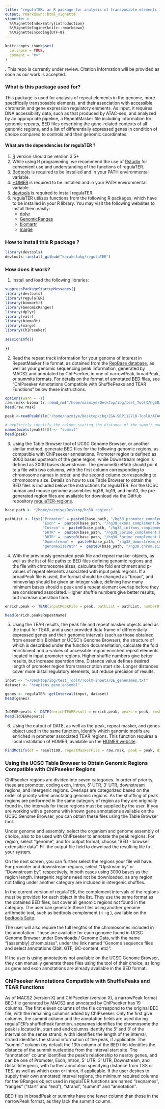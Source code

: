 ```yaml
---
title: "regulaTER: an R package for analysis of transposable elements in accessible regions"
output: rmarkdown::html_vignette
vignette: >
  %\VignetteIndexEntry{introduction}
  %\VignetteEngine{knitr::rmarkdown}
  %\VignetteEncoding{UTF-8}
---
```


```r
knitr::opts_chunk$set(
  collapse = TRUE,
  comment = "#>"
)
```
.
This repo is currently under review. Citation information will be provided as soon as our work is accepted.

### What is this package used for? 
This package is used for analysis of repeat elements in the genome, more specifically transposable elements, and their association with accessible chromatin and gene expression regulatory elements. As input, it requires DNA accessibility data, such as that produced by ATAC-seq, and analyzed by an appropriate pipeline, a RepeatMasker file including information for genomic repeats, BED files describing the gene-related contexts of all genomic regions, and a list of differentially expressed genes in condition of choice compared to controls and their genomic coordinates.


#### What are the dependencies for regulaTER ?
1. [R](https://www.r-project.org/) version should be version 3.5+
2. While using R programming, we recommend the use of [Rstudio](https://www.rstudio.com/products/rstudio/download/) for convenient use and understanding of the functions of regulaTER.
3. [Bedtools](https://bedtools.readthedocs.io/en/latest/content/installation.html) is required to be installed and in your PATH environmental variable.
4. [HOMER](http://homer.ucsd.edu/homer/introduction/install.html) is required to be installed and in your PATH environmental variable.
5. [devtools](https://cran.r-project.org/web/packages/devtools/readme/README.html) is required to install regulaTER.
6. regulaTER utilizes functions from the following R packages, which have to be installed in your R library. You may visit the following websites to install them easily: 
    - [dplyr](https://dplyr.tidyverse.org/)
    - [GenomicRanges](https://bioconductor.org/packages/release/bioc/html/GenomicRanges.html)
    - [biomartr](https://cran.r-project.org/web/packages/biomartr/readme/README.html)
    - [marge](https://robertamezquita.github.io/marge/index.html)


### How to install this R package ?

```r

library(devtools)
devtools::install_github("karakulahg/regulaTER")

```

### How does it work?

1. Install and load the following libraries:
```r
suppressPackageStartupMessages({
library(devtools)  
library(regulaTER)
library(biomartr)
library(GenomicRanges)
library(dplyr)
library(valr)
library(biomaRt)
library(marge)
library(ChIPseeker)
  
sessionInfo()
  
})


```

2. Read the repeat track information for your genome of interest in RepeatMasker file format, as obtained from the [RepBase database](https://www.girinst.org/repbase/), as well as your genomic sequencing peak information, generated by MACS2 and annotated by ChIPseeker, in one of narrowPeak, broadPeak, or summits formats. For details on the format of annotated BED files, see "ChIPseeker Annotations Compatible with ShufflePeaks and TEAR Functions" below these instructions.

```r
options(warn = -1)
raw.rmsk<-biomartr::read_rm("/home/nazmiye/Desktop/ibg/test_ToolX/hg38/hg38.fa.out.gz")
head(raw.rmsk)

peak <-readPeakFile("/home/nazmiye/Desktop/ibg/ZGA-SRP112718-ToolX/ATACSeq-Pipelines/AnnotatedNarrowPeaks/Annotated_FinalPeakListSRX3884851_SRX3884852.narrowPeak.filt.gz.tsv")

# explicitly identify the column stating the distance of the summit nucleotide from the peak start nucleotide (for narrowPeak files only)
names(mcols(peak))[8] <- "summit"
head(peak)
```

3. Using the Table Browser tool of UCSC Genome Browser, or another similar method, generate BED files for the following genomic regions, as compatible with ChIPseeker annotations. Promoter region is defined as 3000 bases upstream of the gene region, while Downstream region is defined as 3000 bases downstream. The genomeSizePath should point to a file with two columns, with the first column corresponding to chromosome names in order, and the second column corresponding to chromosome size. Details on how to use Table Browser to obtain the BED files is included below the instructions for regulaTER. For the UCSC human and mouse genome assemblies hg38, hg19, and mm10, the pre-generated region files are available for download via the GitHub repository [regulaTER-regions](https://github.com/karakulahg/regulaTER-regions). 

```r
base_path <- "/home/nazmiye/Desktop/hg38_regions"

```


```r
pathList <- list("Promoter" = paste0(base_path, "/hg38_promoter_complement.bed"),
                 "Exon" =  paste0(base_path, "/hg38_exons_complement.bed"),
                 "Intron" =  paste0(base_path, "/hg38_introns_complement.bed"),
                 "5UTR" =  paste0(base_path, "/hg38_5prime_complement.bed"),
                 "3UTR" =  paste0(base_path, "/hg38_3prime_complement.bed"),
                 "Downstream" =  paste0(base_path, "/hg38_downstream_complement.bed"),
                 "genomeSizePath" =  paste0(base_path, "/hg38.chrom.sizes"))


```
4. With the previously generated peak file and repeat masker objects, as well as the list of file paths to BED files defining genomic regions and the file with chromosome sizes, calculate the fold enrichment and p-values of repeat elements associated with input peak regions. If a broadPeak file is used, the format should be changed as "broad", and minoverlap should be given an integer value, defining how many minimum bases should a peak and a repeat element overlap before they are considered associated. Higher shuffle numbers give better results, but increase operation time.

```r

enrich.peak <- TEAR(inputPeakFile = peak, pathList = pathList, numberOfShuffle = 2, repeatMaskerFile = raw.rmsk, format="narrow", minoverlap=0L, alternative = "greater", minobserved = 10)

head(enrich.peak$RepeatName)

```

5. Using the TEAR results, the peak file and repeat masker objects used as the input for TEAR, and a user provided data frame of differentially expressed genes and their genomic intervals (such as those obtained from ensembl's BioMart or UCSC's Genome Browser), the structure of which is described under the function documentation, calculate the fold enrichment and p-values of accessible region enriched repeat elements located in input promoter regions. Higher shuffle numbers give better results, but increase operation time. Distance value defines desired length of promoter region from transcription start site. Longer distances cover more distal regulatory elements, but reduce precision of results.

```r
input <- "~/Desktop/ibg/test_ToolX/ToolX-inputs/DE_genenames.txt"
dataset <- "hsapiens_gene_ensembl"

genes <- regulaTER::getInterval(input, dataset)
head(genes)


IdDEGRepeats <- DATE(enrichTEARResult = enrich.peak, peaks = peak, rmsk = raw.rmsk, genes = genes, alternative = "greater" ,numberOfShuffle = 2,minobserved = 10, distance = 100000)
head(IdDEGRepeats)
```

6. Using the output of DATE, as well as the peak, repeat masker, and genes object used in the same function, identify which genomic motifs are enriched in promoter associated TEAR regions. This function requires a local installation of HOMER, available on the [HOMER website](http://homer.ucsd.edu/homer/).

```r
FindMotifs(df = result100, repeatMaskerFile = raw.rmsk, peak = peak, distance = 100000, genes = genes, genome = "hg38", outDir = "../test/", homerPath = "~/Downloads/Tools/homer/", type = "linkedRepeats", numberOfMotifs = T)
```

### Using the UCSC Table Browser to Obtain Genomic Regions Compatible with ChIPseeker Regions

ChIPseeker regions are divided into seven categories. In order of priority, these are promoter, coding exon, intron, 5' UTR, 3' UTR, downstream regions, and intergenic regions. Overlaps are categorized based on the order of priority when annotating genomic regions. As the shuffling of peak regions are performed in the same category of region as they are originally found in, the intervals for these regions must be supplied by the user. If you are working with a genome with known gene annotations available on the UCSC Genome Browser, you can obtain these files using the Table Browser tool.

Under genome and assembly, select the organism and genome assembly of choice, also to be used with ChIPseeker to annotate the peak regions. For region, select "genome", and for output format, choose "BED - browser extensible data". Fill the output file field to download the resulting file to your system.

On the next screen, you can further select the regions your file will have. For promoter and downstream regions, select "Upstream by" or "Downstream by", respectively, in both cases using 3000 bases as the region length. Intergenic regions need not be downloaded, as any region not falling under another category are included in intergenic shuffles.

In the current version of regulaTER, the complement intervals of the regions must be provided for each object in the list. They use the same format as the obtained BED files, but cover all genomic regions not found in the category. The user can generate these files using another genome arithmetic tool, such as bedtools complement (-i <BED> -g <genome>), available on the [bedtools Suite](https://bedtools.readthedocs.io/en/latest/index.html).

The user will also require the full lengths of the chromosomes included in the annotation. These are available for each genome found in UCSC Genome Browser under Downloads / Genome Data, with the name "[assembly].chrom.sizes", under the link named "Genome sequence files and select annotations (2bit, GTF, GC-content, etc)".

If the user is using annotations not available on the UCSC Genome Browser, they can manually generate these files using the tool of their choice, as long as gene and exon annotations are already available in the BED format.

### ChIPseeker Annotations Compatible with ShufflePeaks and TEAR Functions

As of MACS2 (version X) and ChIPseeker (version X), a narrowPeak format BED file generated by MACS2 and annotated by ChIPseeker has 19 columns. The first eleven columns of the file correspond to the original BED file, with the remaining columns added by ChIPseeker. Only the first give columns, the summit column and the annotation fields are used during regulaTER's shufflePeak function. seqnames identifies the chromosome the peak is located in, start and end columns identify the 5' and 3' of the interval on the sense strand, width identifies the length of the interval, strand identifies the strand information of the peak, if applicable. The "summit" column (by default the 13th column of the BED file) identifies the distance of the summit nucleotide from the interval start site. The "annotation" column identifies the peak's relationship to nearby genes, and can be one of Promoter, Exon, Intron, 5' UTR, 3' UTR, Downstream, and Distal Intergenic, with further annotation specifying distance from TSS or TES, as well as which exon or intron, if applicable. If the user desires to supply their own annotated interval regions, the minimum required columns for the GRanges object used in regulaTER functions are named "seqnames", "ranges" ("start" and "end"), "strand", "summit" and "annotation".

BED files in broadPeak or summits have one fewer column than those in the narrowPeak format, as they lack the summit column.

